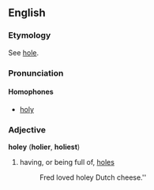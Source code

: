 ==English==
===Etymology===
See [[hole]].
===Pronunciation===
====Homophones====
*[[holy]]
===Adjective===
'''holey''' ('''holier''', '''holiest''')
#having,  or being full of, [[hole]]s
#:Fred loved holey Dutch cheese.''